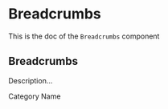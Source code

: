 <!--- Breadcrumbs.stories.mdx --->


<Meta
  title="Design System/Molecules/Breadcrumbs"
  component={Breadcrumbs}
/>

# Breadcrumbs

This is the doc of the `Breadcrumbs` component

## Breadcrumbs

Description...

<Canvas>
  <Story name="base">
    <Breadcrumbs label='Category model, name field'>
      <Crumb>Category</Crumb>
      <Crumb>Name</Crumb>
    </Breadcrumbs>
  </Story>
</Canvas>
